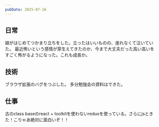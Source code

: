 ```yaml
---
pubDate: 2025-07-16
---
```



## 日常

娘がはじめてつかまり立ちをした。立ったはいいものの、座れなくて泣いていた。
最近怖いという感情が芽生えてきたのか、今まで大丈夫だった高い高いをすごく怖がるようになった。これも成長か。

## 技術

ブラウザ拡張のバグをつぶした。
多分勉強会の資料はできた。


## 仕事

古のclass baseのreact + toolkitを使わないreduxを使っている。さらにjsときた！こりゃあ絶対に面白いぞ！！

